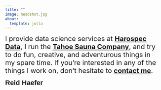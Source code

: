 ```yaml
---
title: ""
image: headshot.jpg
about:
  template: jolla
---
```


[I provide data science services at [**Harospec Data**](http://www.harospecdata.com/), I run the [**Tahoe Sauna Company**](https://tahoesaunacompany.com), and try to do fun, creative, and adventurous things in my spare time. If you're interested in any of the things I work on, don't hesitate to [**contact me**](mailto:reidhaefer14@gmail.com).]{style="font-size: 22px;"}

[**Reid Haefer**]{style="font-family: 'Arial', sans-serif; font-size: 22px;"}
